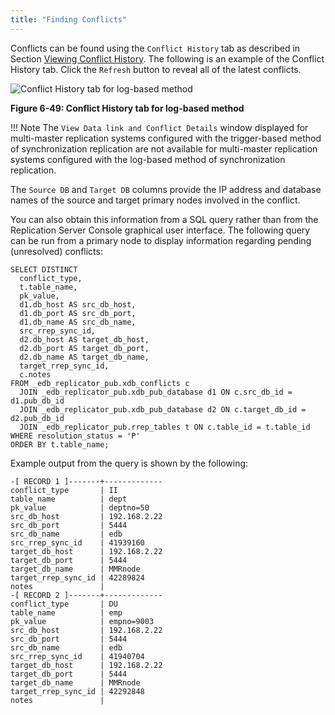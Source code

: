 ```yaml
---
title: "Finding Conflicts"
---
```


<div id="finding_conflict" class="registered_link"></div>

Conflicts can be found using the `Conflict History` tab as described in Section [Viewing Conflict History](../../07_view_conflict_history/#view_conflict_history). The following is an example of the Conflict History tab. Click the `Refresh` button to reveal all of the latest conflicts.

![Conflict History tab for log-based method](../../../images/image159.png)

**Figure 6-49: Conflict History tab for log-based method**

!!! Note
    The `View Data link and Conflict Details` window displayed for multi-master replication systems configured with the trigger-based method of synchronization replication are not available for multi-master replication systems configured with the log-based method of synchronization replication.

The `Source DB` and `Target DB` columns provide the IP address and database names of the source and target primary nodes involved in the conflict.

You can also obtain this information from a SQL query rather than from the Replication Server Console graphical user interface. The following query can be run from a primary node to display information regarding pending (unresolved) conflicts:

```text
SELECT DISTINCT
  conflict_type,
  t.table_name,
  pk_value,
  d1.db_host AS src_db_host,
  d1.db_port AS src_db_port,
  d1.db_name AS src_db_name,
  src_rrep_sync_id,
  d2.db_host AS target_db_host,
  d2.db_port AS target_db_port,
  d2.db_name AS target_db_name,
  target_rrep_sync_id,
  c.notes
FROM _edb_replicator_pub.xdb_conflicts c
  JOIN _edb_replicator_pub.xdb_pub_database d1 ON c.src_db_id = d1.pub_db_id
  JOIN _edb_replicator_pub.xdb_pub_database d2 ON c.target_db_id = d2.pub_db_id
  JOIN _edb_replicator_pub.rrep_tables t ON c.table_id = t.table_id
WHERE resolution_status = 'P'
ORDER BY t.table_name;
```

Example output from the query is shown by the following:

```
-[ RECORD 1 ]-------+-------------
conflict_type       | II
table_name          | dept
pk_value            | deptno=50
src_db_host         | 192.168.2.22
src_db_port         | 5444
src_db_name         | edb
src_rrep_sync_id    | 41939160
target_db_host      | 192.168.2.22
target_db_port      | 5444
target_db_name      | MMRnode
target_rrep_sync_id | 42289824
notes               |
-[ RECORD 2 ]-------+-------------
conflict_type       | DU
table_name          | emp
pk_value            | empno=9003
src_db_host         | 192.168.2.22
src_db_port         | 5444
src_db_name         | edb
src_rrep_sync_id    | 41940704
target_db_host      | 192.168.2.22
target_db_port      | 5444
target_db_name      | MMRnode
target_rrep_sync_id | 42292848
notes               |
```
